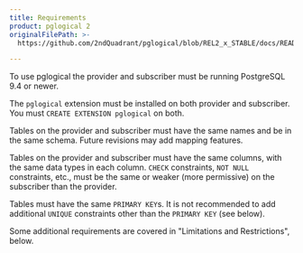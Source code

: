 ```yaml
---
title: Requirements
product: pglogical 2
originalFilePath: >-
  https://github.com/2ndQuadrant/pglogical/blob/REL2_x_STABLE/docs/README.md?plain=1#L36-#L53

---
```


To use pglogical the provider and subscriber must be running PostgreSQL 9.4 or newer.

The `pglogical` extension must be installed on both provider and subscriber.
You must `CREATE EXTENSION pglogical` on both.

Tables on the provider and subscriber must have the same names and be in the
same schema. Future revisions may add mapping features.

Tables on the provider and subscriber must have the same columns, with the same
data types in each column. `CHECK` constraints, `NOT NULL` constraints, etc., must
be the same or weaker (more permissive) on the subscriber than the provider.

Tables must have the same `PRIMARY KEY`s. It is not recommended to add additional
`UNIQUE` constraints other than the `PRIMARY KEY` (see below).

Some additional requirements are covered in "Limitations and Restrictions", below.
